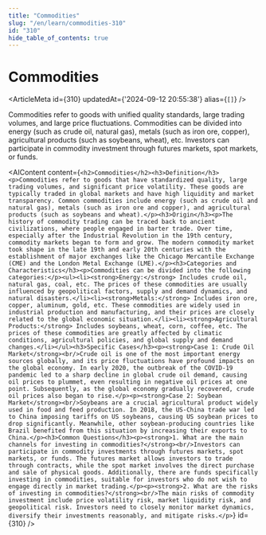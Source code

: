 ```yaml
---
title: "Commodities"
slug: "/en/learn/commodities-310"
id: "310"
hide_table_of_contents: true
---
```



# Commodities

<ArticleMeta id={310} updatedAt={'2024-09-12 20:55:38'} alias={`[]`} />
<div className='border-solid border-b border-t-0 my-4 border-[var(--ifm-color-gray-300)]' />

Commodities refer to goods with unified quality standards, large trading volumes, and large price fluctuations. Commodities can be divided into energy (such as crude oil, natural gas), metals (such as iron ore, copper), agricultural products (such as soybeans, wheat), etc. Investors can participate in commodity investment through futures markets, spot markets, or funds.

<AIContent content={`<h2>Commodities</h2><h3>Definition</h3><p>Commodities refer to goods that have standardized quality, large trading volumes, and significant price volatility. These goods are typically traded in global markets and have high liquidity and market transparency. Common commodities include energy (such as crude oil and natural gas), metals (such as iron ore and copper), and agricultural products (such as soybeans and wheat).</p><h3>Origin</h3><p>The history of commodity trading can be traced back to ancient civilizations, where people engaged in barter trade. Over time, especially after the Industrial Revolution in the 19th century, commodity markets began to form and grow. The modern commodity market took shape in the late 19th and early 20th centuries with the establishment of major exchanges like the Chicago Mercantile Exchange (CME) and the London Metal Exchange (LME).</p><h3>Categories and Characteristics</h3><p>Commodities can be divided into the following categories:</p><ul><li><strong>Energy:</strong> Includes crude oil, natural gas, coal, etc. The prices of these commodities are usually influenced by geopolitical factors, supply and demand dynamics, and natural disasters.</li><li><strong>Metals:</strong> Includes iron ore, copper, aluminum, gold, etc. These commodities are widely used in industrial production and manufacturing, and their prices are closely related to the global economic situation.</li><li><strong>Agricultural Products:</strong> Includes soybeans, wheat, corn, coffee, etc. The prices of these commodities are greatly affected by climatic conditions, agricultural policies, and global supply and demand changes.</li></ul><h3>Specific Cases</h3><p><strong>Case 1: Crude Oil Market</strong><br/>Crude oil is one of the most important energy sources globally, and its price fluctuations have profound impacts on the global economy. In early 2020, the outbreak of the COVID-19 pandemic led to a sharp decline in global crude oil demand, causing oil prices to plummet, even resulting in negative oil prices at one point. Subsequently, as the global economy gradually recovered, crude oil prices also began to rise.</p><p><strong>Case 2: Soybean Market</strong><br/>Soybeans are a crucial agricultural product widely used in food and feed production. In 2018, the US-China trade war led to China imposing tariffs on US soybeans, causing US soybean prices to drop significantly. Meanwhile, other soybean-producing countries like Brazil benefited from this situation by increasing their exports to China.</p><h3>Common Questions</h3><p><strong>1. What are the main channels for investing in commodities?</strong><br/>Investors can participate in commodity investments through futures markets, spot markets, or funds. The futures market allows investors to trade through contracts, while the spot market involves the direct purchase and sale of physical goods. Additionally, there are funds specifically investing in commodities, suitable for investors who do not wish to engage directly in market trading.</p><p><strong>2. What are the risks of investing in commodities?</strong><br/>The main risks of commodity investment include price volatility risk, market liquidity risk, and geopolitical risk. Investors need to closely monitor market dynamics, diversify their investments reasonably, and mitigate risks.</p>`} id={310} />
